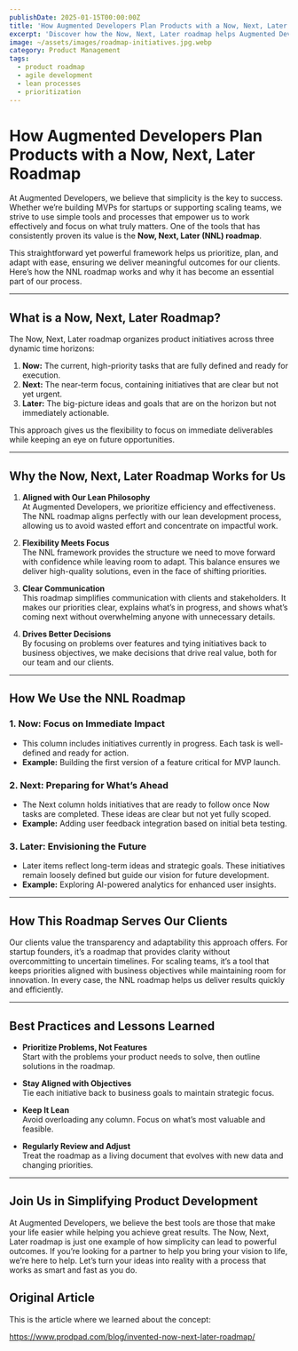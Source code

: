 ```yaml
---
publishDate: 2025-01-15T00:00:00Z
title: 'How Augmented Developers Plan Products with a Now, Next, Later Roadmap'
excerpt: 'Discover how the Now, Next, Later roadmap helps Augmented Developers prioritize, adapt, and deliver impactful results using a simple and flexible approach.'
image: ~/assets/images/roadmap-initiatives.jpg.webp
category: Product Management
tags:
  - product roadmap
  - agile development
  - lean processes
  - prioritization
---
```


# How Augmented Developers Plan Products with a Now, Next, Later Roadmap

At Augmented Developers, we believe that simplicity is the key to success. Whether we’re building MVPs for startups or supporting scaling teams, we strive to use simple tools and processes that empower us to work effectively and focus on what truly matters. One of the tools that has consistently proven its value is the **Now, Next, Later (NNL) roadmap**.

This straightforward yet powerful framework helps us prioritize, plan, and adapt with ease, ensuring we deliver meaningful outcomes for our clients. Here’s how the NNL roadmap works and why it has become an essential part of our process.

---

## What is a Now, Next, Later Roadmap?

The Now, Next, Later roadmap organizes product initiatives across three dynamic time horizons:

1. **Now:** The current, high-priority tasks that are fully defined and ready for execution.
2. **Next:** The near-term focus, containing initiatives that are clear but not yet urgent.
3. **Later:** The big-picture ideas and goals that are on the horizon but not immediately actionable.

This approach gives us the flexibility to focus on immediate deliverables while keeping an eye on future opportunities.

---

## Why the Now, Next, Later Roadmap Works for Us

1. **Aligned with Our Lean Philosophy**  
   At Augmented Developers, we prioritize efficiency and effectiveness. The NNL roadmap aligns perfectly with our lean development process, allowing us to avoid wasted effort and concentrate on impactful work.

2. **Flexibility Meets Focus**  
   The NNL framework provides the structure we need to move forward with confidence while leaving room to adapt. This balance ensures we deliver high-quality solutions, even in the face of shifting priorities.

3. **Clear Communication**  
   This roadmap simplifies communication with clients and stakeholders. It makes our priorities clear, explains what’s in progress, and shows what’s coming next without overwhelming anyone with unnecessary details.

4. **Drives Better Decisions**  
   By focusing on problems over features and tying initiatives back to business objectives, we make decisions that drive real value, both for our team and our clients.

---

## How We Use the NNL Roadmap

### 1. Now: Focus on Immediate Impact

- This column includes initiatives currently in progress. Each task is well-defined and ready for action.
- **Example:** Building the first version of a feature critical for MVP launch.

### 2. Next: Preparing for What’s Ahead

- The Next column holds initiatives that are ready to follow once Now tasks are completed. These ideas are clear but not yet fully scoped.
- **Example:** Adding user feedback integration based on initial beta testing.

### 3. Later: Envisioning the Future

- Later items reflect long-term ideas and strategic goals. These initiatives remain loosely defined but guide our vision for future development.
- **Example:** Exploring AI-powered analytics for enhanced user insights.

---

## How This Roadmap Serves Our Clients

Our clients value the transparency and adaptability this approach offers. For startup founders, it’s a roadmap that provides clarity without overcommitting to uncertain timelines. For scaling teams, it’s a tool that keeps priorities aligned with business objectives while maintaining room for innovation. In every case, the NNL roadmap helps us deliver results quickly and efficiently.

---

## Best Practices and Lessons Learned

- **Prioritize Problems, Not Features**  
   Start with the problems your product needs to solve, then outline solutions in the roadmap.

- **Stay Aligned with Objectives**  
   Tie each initiative back to business goals to maintain strategic focus.

- **Keep It Lean**  
   Avoid overloading any column. Focus on what’s most valuable and feasible.

- **Regularly Review and Adjust**  
   Treat the roadmap as a living document that evolves with new data and changing priorities.

---

## Join Us in Simplifying Product Development

At Augmented Developers, we believe the best tools are those that make your life easier while helping you achieve great results. The Now, Next, Later roadmap is just one example of how simplicity can lead to powerful outcomes. If you’re looking for a partner to help you bring your vision to life, we’re here to help. Let’s turn your ideas into reality with a process that works as smart and fast as you do.

## Original Article

This is the article where we learned about the concept:

https://www.prodpad.com/blog/invented-now-next-later-roadmap/
